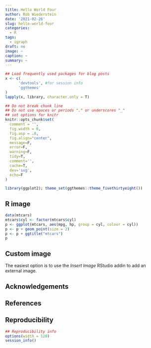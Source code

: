 ```yaml
---
title: Hello World Four
author: Rob Wiederstein
date: '2021-02-26'
slug: hello-world-four
categories:
  - R
tags:
  - igraph
draft: no
image: ~
caption: ~
summary: ~
---
```



```r
## Load frequently used packages for blog posts
x <- c(
      'devtools', #for session info
      'ggthemes'
)
lapply(x, library, character.only = T)
```

```r
## Do not break chunk line
## Do not use spaces or periods "." or underscores "_"
## set options for knitr
knitr::opts_chunk$set(
  comment = '',
  fig.width = 6,
  fig.asp = .8,
  fig.align="center",
  message=F,
  error=F,
  warning=F,
  tidy=T,
  comment='',
  cache=T,
  dev='svg',
  echo=F
)
```

```r
library(ggplot2); theme_set(ggthemes::theme_fivethirtyeight())
```
## R image


```r
data(mtcars)
mtcars$cyl <- factor(mtcars$cyl)
p <- ggplot(mtcars, aes(mpg, hp, group = cyl, colour = cyl))
p <- p + geom_point(size = 2)
p <- p + ggtitle("mtcars")
p

```
## Custom image

The easiest option is to use the  _Insert Image_ RStudio addin to add an external image.


## Acknowledgements


## References


## Reproducibility

```r
## Reproducibility info
options(width = 120)
session_info()
```
